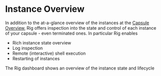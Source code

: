 
# Instance Overview

In addition to the at-a-glance overview of the instances at the [Capsule Overview](capsules#capsule-overview),
Rig offers inspection into the state and control of each instance of your capsule - even terminated ones. In particular Rig enables 
- Rich instance state overview
- Log inspection
- Remote (interactive) shell execution
- Restarting of instances

The Rig dashboard shows an overview of the instance state and lifecycle

<Tabs>
  <TabItem value="overview" label="Overview">
    <ThemedImage
      alt="Instance Overview"
      customProps={{
        zoom: true,
      }}
      sources={{
        light: "/img/dashboard/platform/instance/overview.png",
        dark: "/img/dashboard/platform/instance/overview.png",
      }}
    />
  </TabItem>
  <TabItem value="Terminated" label="Termianted">
    <ThemedImage
      alt="Terminated Instance Overview"
      customProps={{
        zoom: true,
      }}
      sources={{
        light: "/img/dashboard/platform/instance/terminated-overview.png",
        dark: "/img/dashboard/platform/instance/terminated-overview.png",
      }}
    />
  </TabItem>
  <TabItem value="Status" label="Status">
    <ThemedImage
      alt="Instance Status"
      customProps={{
        zoom: true,
      }}
      sources={{
        light: "/img/dashboard/platform/instance/status.png",
        dark: "/img/dashboard/platform/instance/status.png",
      }}
    />
  </TabItem>
  <TabItem value="logs" label="Logs">
    <ThemedImage
      alt="Instance Status"
      customProps={{
        zoom: true,
      }}
      sources={{
        light: "/img/dashboard/platform/instance/logs.png",
        dark: "/img/dashboard/platform/instance/logs.png",
      }}
    />
  </TabItem>
  <TabItem value="shell" label="Shell">
    <ThemedImage
      alt="Instance Shell"
      customProps={{
        zoom: true,
      }}
      sources={{
        light: "/img/dashboard/platform/instance/shell.png",
        dark: "/img/dashboard/platform/instance/shell.png",
      }}
    />
  </TabItem>
</Tabs>